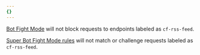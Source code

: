 ```yaml
---
{}
---
```


[Bot Fight Mode](/bots/get-started/bot-fight-mode/) will not block requests to endpoints labeled as `cf-rss-feed`.

[Super Bot Fight Mode rules](/bots/get-started/super-bot-fight-mode/#ruleset-engine) will not match or challenge requests labeled as `cf-rss-feed`.